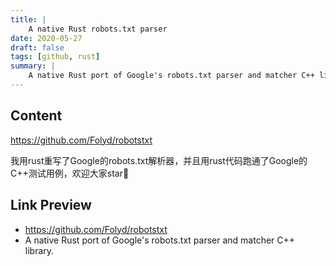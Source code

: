 ```yaml
---
title: |
    A native Rust robots.txt parser
date: 2020-05-27
draft: false
tags: [github, rust]
summary: |
    A native Rust port of Google's robots.txt parser and matcher C++ library.
---
```


## Content

https://github.com/Folyd/robotstxt

我用rust重写了Google的robots.txt解析器，并且用rust代码跑通了Google的C++测试用例，欢迎大家star🥰

## Link Preview

- https://github.com/Folyd/robotstxt
- A native Rust port of Google's robots.txt parser and matcher C++ library.
